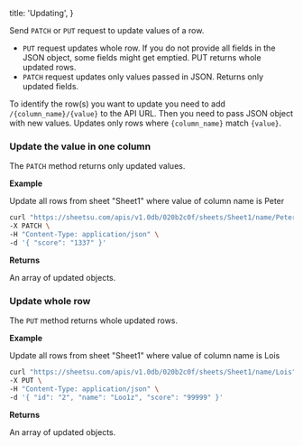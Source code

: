  title: 'Updating',
}

Send `PATCH` or `PUT` request to update values of a row.

- `PUT` request updates whole row. If you do not provide all fields in the JSON object, some fields might get emptied. PUT returns whole updated rows.
- `PATCH` request updates only values passed in JSON. Returns only updated fields.

To identify the row(s) you want to update you need to add `/{column_name}/{value}` to the API URL. Then you need to pass JSON object with new values. Updates only rows where `{column_name}` match `{value}`.

### Update the value in one column

The `PATCH` method returns only updated values.

**Example**

Update all rows from sheet "Sheet1" where value of column name is Peter

```sh
curl "https://sheetsu.com/apis/v1.0db/020b2c0f/sheets/Sheet1/name/Peter" \
-X PATCH \
-H "Content-Type: application/json" \
-d '{ "score": "1337" }'

```

**Returns**

An array of updated objects.

### Update whole row

The `PUT` method returns whole updated rows.

**Example**

Update all rows from sheet "Sheet1" where value of column name is Lois

```sh
curl "https://sheetsu.com/apis/v1.0db/020b2c0f/sheets/Sheet1/name/Lois" \
-X PUT \
-H "Content-Type: application/json" \
-d '{ "id": "2", "name": "Loo1z", "score": "99999" }'

```

**Returns**

An array of updated objects.
